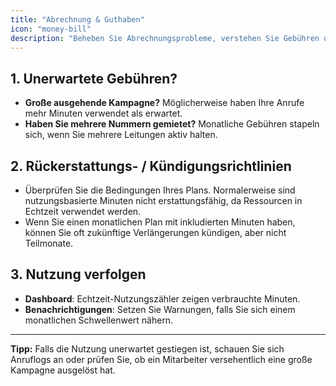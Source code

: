 ```yaml
---
title: "Abrechnung & Guthaben"
icon: "money-bill"
description: "Beheben Sie Abrechnungsprobleme, verstehen Sie Gebühren und lernen Sie über Rückerstattungsrichtlinien und Nutzungsverfolgung"
---
```


## 1. Unerwartete Gebühren?

- **Große ausgehende Kampagne?** Möglicherweise haben Ihre Anrufe mehr Minuten verwendet als erwartet.
- **Haben Sie mehrere Nummern gemietet?** Monatliche Gebühren stapeln sich, wenn Sie mehrere Leitungen aktiv halten.

## 2. Rückerstattungs- / Kündigungsrichtlinien

- Überprüfen Sie die Bedingungen Ihres Plans. Normalerweise sind nutzungsbasierte Minuten nicht erstattungsfähig, da Ressourcen in Echtzeit verwendet werden.
- Wenn Sie einen monatlichen Plan mit inkludierten Minuten haben, können Sie oft zukünftige Verlängerungen kündigen, aber nicht Teilmonate.

## 3. Nutzung verfolgen

- **Dashboard**: Echtzeit-Nutzungszähler zeigen verbrauchte Minuten.
- **Benachrichtigungen**: Setzen Sie Warnungen, falls Sie sich einem monatlichen Schwellenwert nähern.

---

**Tipp:** Falls die Nutzung unerwartet gestiegen ist, schauen Sie sich Anruflogs an oder prüfen Sie, ob ein Mitarbeiter versehentlich eine große Kampagne ausgelöst hat. 